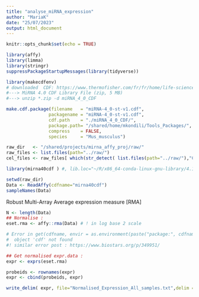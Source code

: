 ```yaml
---
title: "analyse_miRNA_expression"
author: "MariaK"
date: "25/07/2023"
output: html_document
---
```


```r
knitr::opts_chunk$set(echo = TRUE)
```

```r
library(affy)
library(limma)
library(stringr)
suppressPackageStartupMessages(library(tidyverse))

```

```r

library(makecdfenv)
# downloaded  CDF: https://www.thermofisher.com/fr/fr/home/life-science/microarray-analysis/microarray-data-analysis/genechip-array-library-files.html
#---> MiRNA 4.0 CDF Library File (zip, 5 MB)
#---> unzip *.zip -d miRNA_4_0_CDF

make.cdf.package(filename   = "miRNA-4_0-st-v1.cdf",
                packagename = "miRNA-4_0-st-v1.cdf",
                cdf.path    = "./miRNA_4_0_CDF/",
                package.path= "/shared/home/mkondili/Tools_Packages/",
                compress    = FALSE,
                species     = "Mus_musculus")
```

```r

raw_dir   <- "/shared/projects/mirna_affy_proj/raw/"
raw_files <- list.files(path="../raw/")
cel_files <- raw_files[ which(str_detect( list.files(path="../raw/"),"CEL"))]

```


```r
library(mirna40cdf ) #, lib.loc="~/R/x86_64-conda-linux-gnu-library/4.1/",warn.conflicts = FALSE)

setwd(raw_dir)
Data <- ReadAffy(cdfname="mirna40cdf")
sampleNames(Data)

```

Robust Multi-Array Average expression measure [RMA]

```r

N <- length(Data)
## Normalise :
eset.rma <- affy::rma(Data) # ! in log base 2 scale

# Error in get(cdfname, envir = as.environment(paste("package:", cdfname,
#  object 'cdf' not found
#! similar error post : https://www.biostars.org/p/349951/

## Get normalised expr.data :
expr <- exprs(eset.rma)

probeids <- rownames(expr)
expr <- cbind(probeids, expr)

write_delim( expr, file="Normalised_Expression_All_samples.txt",delim ='\t',quote = F,col_names = T,na = "NA")

```
